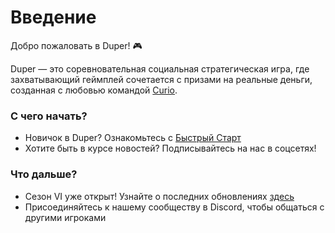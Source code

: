 # Введение

Добро пожаловать в Duper! 🎮

Duper — это соревновательная социальная стратегическая игра, где захватывающий геймплей сочетается с призами на реальные деньги, созданная с любовью командой [Curio](https://www.curio.gg).

### С чего начать?
- Новичок в Duper? Ознакомьтесь с [Быстрый Старт](/russian/#index-quick-start)
- Хотите быть в курсе новостей? Подписывайтесь на нас в соцсетях!

### Что дальше?
- Сезон VI уже открыт! Узнайте о последних обновлениях [здесь](/russian/season-6)
- Присоединяйтесь к нашему сообществу в Discord, чтобы общаться с другими игроками
